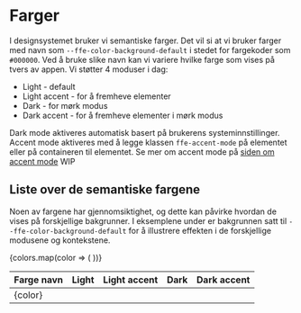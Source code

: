
<Meta title="Design/Farger/Introduksjon" />

# Farger

I designsystemet bruker vi semantiske farger. Det vil si at vi bruker farger med navn som
`--ffe-color-background-default` i stedet for fargekoder som `#000000`. Ved å bruke slike navn
kan vi variere hvilke farge som vises på tvers av appen. Vi støtter 4 moduser i dag:

- Light - default
- Light accent - for å fremheve elementer
- Dark - for mørk modus
- Dark accent - for å fremheve elementer i mørk modus

Dark mode aktiveres automatisk basert på brukerens systeminnstillinger.
Accent mode aktiveres med å legge klassen `ffe-accent-mode` på elementet eller på
containeren til elementet. Se mer om accent mode på [siden om accent mode](./?path=/docs/design-farger-accent--docs) WIP

## Liste over de semantiske fargene
Noen av fargene har gjennomsiktighet, og dette kan påvirke hvordan de vises på forskjellige bakgrunner. 
I eksemplene under er bakgrunnen satt til `--ffe-color-background-default` for å illustrere effekten i de forskjellige modusene og kontekstene.

<table class="ffe-color-table">
    <thead>
        <tr>
            <th>Farge navn</th>
            <th>Light</th>
            <th>Light accent</th>
            <th>Dark</th>
            <th>Dark accent</th>
        </tr>
    </thead>
    <tbody>
        {colors.map(color => (
            <tr key={color}>
                <td>{color}</td>
                <td
                    style={{ 
                        backgroundColor: `var(--ffe-color-background-default)`,
                        padding: '0',
                        border: '1px solid #dfe6eb'
                    }}
                >
                    <span
                        style={{ 
                            backgroundColor: `var(${color})`, 
                            display: 'block',
                            height: '40px'
                        }}></span>
                </td>
                <td
                    class="ffe-accent-mode"
                    style={{ 
                        backgroundColor: `var(--ffe-color-background-default)`,
                        padding: '0',
                        border: '1px solid #dfe6eb'
                    }}
                >
                    <span
                        style={{ 
                            backgroundColor: `var(${color})`, 
                            display: 'block',
                            height: '40px'
                        }}></span>
                </td>
                <td
                    class="dark-mode"
                    style={{ 
                        backgroundColor: `var(--ffe-color-background-default)`,
                        padding: '0',
                        border: '1px solid #dfe6eb'
                    }}
                >
                    <span
                        style={{ 
                            backgroundColor: `var(${color})`, 
                            display: 'block',
                            height: '40px'
                        }}></span>
                </td>
                <td
                    class="dark-mode ffe-accent-mode"
                    style={{ 
                        backgroundColor: `var(--ffe-color-background-default)`,
                        padding: '0',
                        border: '1px solid #dfe6eb'
                     }}
                >
                    <span
                        style={{ 
                            backgroundColor: `var(${color})`, 
                            display: 'block',
                            height: '40px'
                        }}></span></td>
            </tr>
        ))}
    </tbody>
</table>
